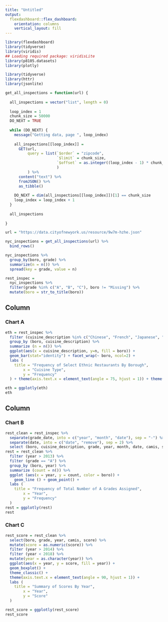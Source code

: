 ```yaml
---
title: "Untitled"
output: 
  flexdashboard::flex_dashboard:
    orientation: columns
    vertical_layout: fill
---
```


```r
library(flexdashboard)
library(tidyverse)
library(viridis)
## Loading required package: viridisLite
library(p8105.datasets)
library(plotly)
```

```r
library(tidyverse)
library(httr)
library(jsonlite)

get_all_inspections = function(url) {
  
  all_inspections = vector("list", length = 0)
  
  loop_index = 1
  chunk_size = 50000
  DO_NEXT = TRUE
  
  while (DO_NEXT) {
    message("Getting data, page ", loop_index)
    
    all_inspections[[loop_index]] = 
      GET(url,
          query = list(`$order` = "zipcode",
                       `$limit` = chunk_size,
                       `$offset` = as.integer((loop_index - 1) * chunk_size)
                       )
          ) %>%
      content("text") %>%
      fromJSON() %>%
      as_tibble()
    
    DO_NEXT = dim(all_inspections[[loop_index]])[1] == chunk_size
    loop_index = loop_index + 1
  }
  
  all_inspections
  
}

url = "https://data.cityofnewyork.us/resource/9w7m-hzhe.json"

nyc_inspections = get_all_inspections(url) %>%
  bind_rows() 

nyc_inspections %>% 
  group_by(boro, grade) %>% 
  summarize(n = n()) %>% 
  spread(key = grade, value = n)

rest_inspec =
  nyc_inspections %>%
  filter(grade %in% c("A", "B", "C"), boro != "Missing") %>% 
  mutate(boro = str_to_title(boro))
```


Column {data-width=650}
-----------------------------------------------------------------------

### Chart A

```r
eth = rest_inspec %>% 
  filter (cuisine_description %in% c("Chinese", "French", "Japanese", "Indian", "Italian")) %>% 
  group_by (boro, cuisine_description) %>% 
  summarize (n = n()) %>% 
  ggplot(aes(x = cuisine_description, y=n, fill = boro)) +
  geom_bar(stat="identity") + facet_wrap(~ boro, ncol=2) +
  labs (
    title = "Frequency of Select Ethnic Restaurants By Borough",
        x = "Cuisine Type",
        y = "Frequency"
  ) + theme(axis.text.x = element_text(angle = 75, hjust = 1)) + theme(legend.position="none")

eth = ggplotly(eth)
eth
```

Column {data-width=350}
-----------------------------------------------------------------------

### Chart B

```r
rest_clean = rest_inspec %>% 
  separate(grade_date, into = c("year", "month", "date"), sep = "-") %>%
  separate(date, into = c("date", "remove"), sep = 2) %>%
  select (boro, cuisine_description, grade, year, month, date, camis, score) %>%   mutate(year = as.numeric(year))
rest = rest_clean %>% 
  filter (year > 2013) %>% 
  filter (grade == "A") %>%
  group_by (boro, year) %>% 
  summarize (count = n()) %>% 
  ggplot (aes(x = year, y = count, color = boro)) +
    geom_line () + geom_point() +
  labs (
    title = "Frequency of Total Number of A Grades Assigned",
        x = "Year",
        y = "Frequency"
  )
rest = ggplotly(rest)
rest
```

### Chart C

```r
rest_score = rest_clean %>% 
  select(boro, grade, year, camis, score) %>% 
  mutate(score = as.numeric(score)) %>% 
  filter (year > 2014) %>% 
  filter (year < 2018) %>% 
  mutate(year = as.character(year)) %>% 
  ggplot(aes(x = year, y = score, fill = year)) +
  geom_boxplot() +
  theme_classic() + 
  theme(axis.text.x = element_text(angle = 90, hjust = 1)) +
  labs (
    title = "Summary of Scores By Year",
        x = "Year",
        y = "Score"
  )

rest_score = ggplotly(rest_score)
rest_score
```



